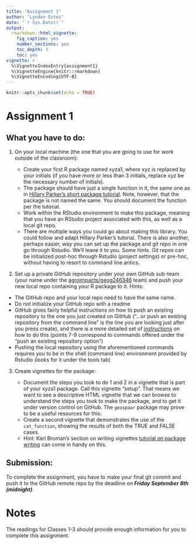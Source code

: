 ```yaml
---
title: "Assignment 1"
author: "Lyndon Estes"
date: "`r Sys.Date()`"
output: 
  rmarkdown::html_vignette:
    fig_caption: yes
    number_sections: yes
    toc_depth: 3
    toc: yes
vignette: >
  %\VignetteIndexEntry{assignment1}
  %\VignetteEngine{knitr::rmarkdown}
  %\VignetteEncoding{UTF-8}
---
```


```r
knitr::opts_chunk$set(echo = TRUE)
```

# Assignment 1 

## What you have to do:

1. On your local machine (the one that you are going to use for work outside of the classroom): 

    + Create your first R package named xyza1, where xyz is replaced by your initials (if you have more or less than 3 initials, replace xyz be the necessary number of initials).
    + The package should have just a single function in it, the same one as in [Hillary Parker's short package tutorial](https://hilaryparker.com/2014/04/29/writing-an-r-package-from-scratch/). Note, however, that the package is not named the same. You should document the function per the tutorial.
    + Work within the RStudio environment to make this package, meaning that you have an RStudio project associated with this, as well as a local git repo. 
    + There are multiple ways you could go about making this library. You could follow and adapt Hillary Parker's tutorial. There is also another, perhaps easier, way you can set up the package and git repo in one go through Rstudio. We'll leave it to you. Some hints. Git repos can be initialized post-hoc through Rstudio (project settings) or pre-hoc, without having to resort to command line antics.     
    
2. Set up a private GitHub repository under your own GitHub sub-team (your name under the [agroimpacts/geog246346](https://github.com/orgs/agroimpacts/teams/geog246346/teams) team) and push your new local repo containing your R package to it. Hints: 
+ The GitHub repo and your local repo need to have the same name. 
+ Do not initialize your GitHub repo with a readme
+ GitHub gives fairly helpful instructions on how to push an existing repository to the one you just created on GitHub ("…or push an existing repository from the command line" is the line you are looking just after you press create), and there is a more detailed set of [instructions](https://help.github.com/articles/adding-an-existing-project-to-github-using-the-command-line/#platform-windows) on how to do this (points 7-9 correspond to commands offered under the "push an existing repository option")
+ Pushing the local repository using the aforementioned commands requires you to be in the shell (command line) environment provided by Rstudio (looks for it under the tools tab)

3. Create vignettes for the package: 

    + Document the steps you took to do 1 and 2 in a vignette that is part of your xyza1 package. Call this vignette "setup". That means we want to see a descriptive HTML vignette that we can browse to understand the steps you took to make the package, and to get it under version control on GitHub. The `geospaar` package may prove to be a useful resources for this. 
    + Create a second vignette that demonstrates the use of the `cat_function`, showing the results of both the TRUE and FALSE cases.
    + Hint: Karl Broman's section on writing vignettes [tutorial on package writing](http://kbroman.org/pkg_primer/) can come in handy on this. 

## Submission:

To complete the assignment, you have to make your final git commit and push it to the GitHub remote repo by the deadline on ___Friday September 8th (midnight)___. 

# Notes

The readings for Classes 1-3 should provide enough information for you to complete this assignment. 



 
